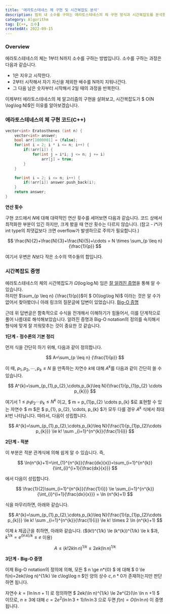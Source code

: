 ```yaml
---
title: '에라토스테네스 체 구현 및 시간복잡도 분석'
description: 범위 내 소수를 구하는 에라토스테네스의 체 구현 방식과 시간복잡도를 분석했습니다.
category: Algorithm
tag: [C++, 소수]
createdAt: 2022-09-15
---
```


### Overview

에라토스테네스의 체는 1부터 N까지 소수를 구하는 방법입니다. 소수를 구하는 과정은 다음과 같습니다.

- 1은 지우고 시작한다.
- 2부터 시작해서 자기 자신을 제외한 배수를 N까지 지워나간다.
- 그 다음 남은 숫자부터 시작해서 2일 때의 과정을 반복한다.

이제부터 에라토스테네스의 체 알고리즘의 구현을 살펴보고, 시간복잡도가 $ O(N \log\log N)$인 이유를 알아보겠습니다.

### 에라토스테네스의 체 구현 코드(C++)

```cpp
vector<int> Eratosthenes (int n) {
    vector<int> answer;
    bool arr[1000001] = {false};
    for(int i = 2; i * i <= n; i++) {
        if(!arr[i]) {
            for(int j = i*i; j <= n; j += i)
                arr[j] = true;
        }
    }

    for(int i = 2; i <= n; i++) {
        if(!arr[i]) answer.push_back(i);
    }
    return answer;
}
```

**연산 횟수**

구현 코드에서 $N$에 대해 대략적인 연산 횟수를 세어보면 다음과 같습니다.
코드 상에서 최적화한 부분이 있긴 하지만, 크게 봤을 때 연산 횟수는 다르지 않습니다.
(참고 - i\*i가 int type의 최댓값보다 크면 overflow가 발생하므로 주의가 필요합니다.)

$$
\frac{N}{2}+\frac{N}{3}+\frac{N}{5}+\cdots = N \times \sum_{p \leq n} {\frac{1}{p}}
$$

여기서 우변은 $N$보다 작은 소수의 역수들의 합입니다.

### 시간복잡도 증명

에라토스테네스의 체의 시간복잡도가 $\Omega(\log\log N)$ 임은
[잘 알려진 증명](https://en.wikipedia.org/wiki/Divergence_of_the_sum_of_the_reciprocals_of_the_primes)을 통해 알 수 있습니다.<br/>
하지만 $\sum_{p \leq n} {\frac{1}{p}}$이 $ O(\log\log N)$ 이라는 것은 알 수가 없어서 찾아봤더니 아래 링크의 질문글에 답변이 있었습니다.
[Big-O 증명](https://math.stackexchange.com/questions/4362120/sum-of-reciprocals-of-primes-easy-proof-that-sum-p-leq-x-frac1p-c-lo)

근데 위 답변글은 함축적으로 수식을 전개해서 이해하기가 힘들어서, 이를 단계적으로 풀어 나름대로 해석해보았습니다.
알려진 증명과 Big-O notation의 정의를 숙지해서 형식에 맞게 잘 끼워맞추는 것이 중요한 것 같습니다.<br/>

**1단계 - 정수론의 기본 정리**

먼저 식을 간단히 하기 위해, 다음과 같이 정의합니다.<br/>

$$
A=\sum_{p \leq n} {\frac{1}{p}}
$$

이 때, $p_{1},p_{2},\cdots,p_{k}\leq N$ 을 만족하는 자연수 $k$에 대해 $A^{k}$를 다음과 같이 간단히 쓸 수 있습니다.<br/>

$$
A^{k}=\sum_{p_{1},p_{2},\cdots,p_{k}\leq N}{\frac{1}{p_{1}p_{2} \cdots p_{k}}}
$$

여기서 $1 \leq p_{1}p_{2} \cdots p_{k}\leq N^{k}$ 이고,
$ m = p_{1}p_{2} \cdots p_{k} $로 표현할 수 있는 자연수 $ m $은 $ p_{1}, p_{2}, \cdots, p_{k} $가 모두 다를 경우 $A^{k}$ 식에서 최대 $k!$번 나타납니다.
따라서, 다음이 성립합니다.<br/>

$$
A^{k}=\sum_{p_{1},p_{2},\cdots,p_{k}\leq N}{\frac{1}{p_{1}p_{2}\cdots p_{k}}} \le k! \sum _{i=1}^{n^{k}}{\frac{1}{i}}
$$

**2단계 - 적분**

이 부분은 적분 관계식에 의해 쉽게 알 수 있습니다. 즉,

$$
\ln(n^{k}+1)=\int_{1}^{n^{k}}{\frac{dx}{x}}=\sum_{i=1}^{n^{k}}{\int_{i}^{i+1}{\frac{dx}{x}}}
$$

에서 다음이 성립합니다.

$$
\frac{1}{2}\sum_{i=1}^{n^{k}}{\frac{1}{i}} \le \sum_{i=1}^{n^{k}}{\int_{i}^{i+1}{\frac{dx}{x}}} = \ln (n^{k}+1)
$$

식을 마무리하면, 아래와 같습니다.

$$
A^{k}=\sum_{p_{1},p_{2},\cdots,p_{k}\leq N}{\frac{1}{p_{1}p_{2}\cdots p_{k}}} \le k! \sum _{i=1}^{n^{k}}{\frac{1}{i}} \le k! \times 2 \ln (n^{k}+1)
$$

이제 $k$ 제곱근을 취하면, 아래와 같습니다. ($(k!)^{1/k} \le (k^{k})^{1/k} \le k $과, $k^{1/k}=e^{(\ln k) / k} \le e$ 이용)

$$
A \le (k!2k \ln n)^{1/k} \le 2ek(\ln n)^{1/k}
$$

**3단계 - Big-O 증명**

이제 Big-O notation의 정의에 의해, 모든 $ n \ge n*{0} $ 에 대해 $ 0 \le f(n)=2ek(\log n)^{1/k} \le c\log\log n $인 양의 상수 $c, n*{0}$가 존재하는지만 판단하면 됩니다.

자연수 $k=\lceil \ln \ln n+1\rceil$ 로 정의하면 $ 2ek(\ln n)^{1/k} \le 2e^{2}(\ln \ln n +1) $ 이므로,
$n \ge 3$에 대해 $c=2e^{2}(\ln \ln3+1)/\ln\ln 3$ 으로 두면 $f(n)=O(\ln\ln n)$ 이 증명됩니다.<br/>
